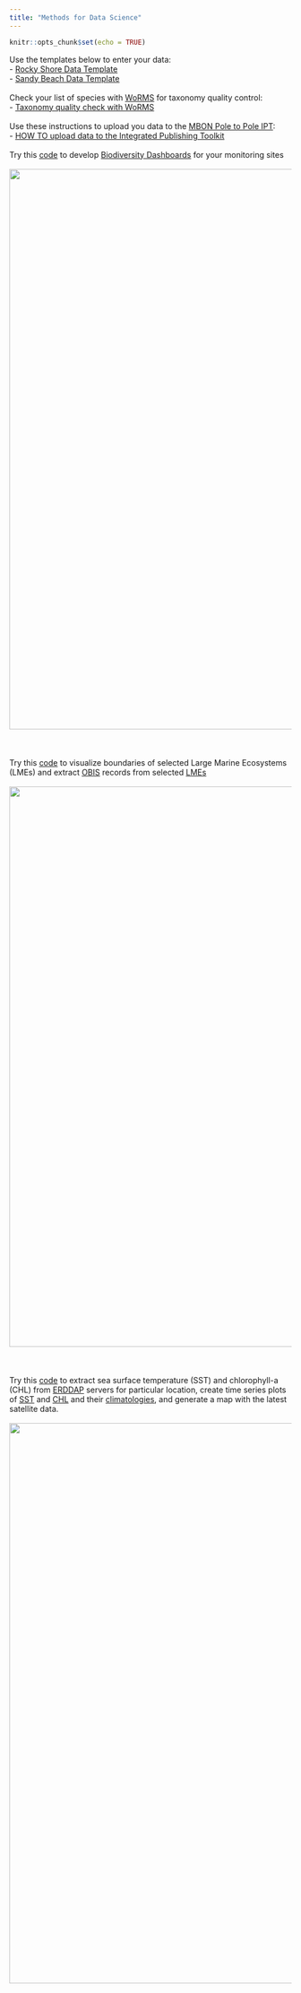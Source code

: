 ```yaml
---
title: "Methods for Data Science"
---
```


```r
knitr::opts_chunk$set(echo = TRUE)
```
Use the templates below to enter your data:
<br>
- [Rocky Shore Data Template](protocols/Data_Sheet_RockyShore_template.xlsx)
<br>
- [Sandy Beach Data Template](protocols/Datasheet_template_SB.xlsx)
<br>
<br>
Check your list of species with [WoRMS](http://www.marinespecies.org/aphia.php?p=webservice) for taxonomy quality control:
<br>
- [Taxonomy quality check with WoRMS](protocols/WoRMS_quality_check.pdf)
<br>
<br>
Use these instructions to upload you data to the [MBON Pole to Pole IPT](http://ipt.iobis.org/mbon/):
<br>
- [HOW TO upload data to the Integrated Publishing Toolkit](https://diodon.github.io/P2P_documents/PublishData/docs/PublishingDataIPT.html)
<br>
<br>
Try this [code](https://github.com/marinebon/p2p-dashboard) to develop [Biodiversity Dashboards](https://marinebon.org/p2p-dashboard/biodivExplorer_beach.html#general-information) for your monitoring sites 
<br>
<br>
<img width="1000px" src="images/dashboard.jpg"/>
<br>
<br>
<br>
<br>
Try this [code](http://rpubs.com/eqmh/lme-obis-extractions) to visualize boundaries of selected Large Marine Ecosystems (LMEs) and extract [OBIS](http://obis.org) records from selected [LMEs](http://lme.edc.uri.edu/index.php/digital-data)
<br>
<br>
<img width="1000px" src="images/lme_extractions.jpg"/>
<br>
<br>
<br>
<br>
Try this [code](https://rpubs.com/eqmh/sat-data-plotter-mapper) to extract sea surface temperature (SST) and chlorophyll-a (CHL) from [ERDDAP](https://coastwatch.pfeg.noaa.gov/erddap/index.html) servers for particular location, create time series plots of [SST](https://rpubs.com/eqmh/sst_ts_Patag) and [CHL](https://rpubs.com/eqmh/chla_ts_Patag_v2) and their [climatologies](https://rpubs.com/eqmh/sst_climatology_plot), and generate a map with the latest satellite data.
<br>
<br>
<img width="1000px" src="images/ts_plots_and_maps.jpg"/>
